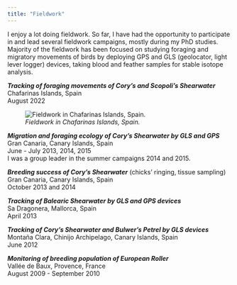 ```yaml
---
title: "Fieldwork"
---
```


I enjoy a lot doing fieldwork. So far, I have had the opportunity to participate in and lead several fieldwork campaigns, mostly during my PhD studies. Majority of the fieldwork has been focused on studying foraging and migratory movements of birds by deploying GPS and GLS (geolocator, light lever logger) devices, taking blood and feather samples for stable isotope analysis.

***Tracking of foraging movements of Cory’s and Scopoli’s Shearwater***    
Chafarinas Islands, Spain    
August 2022	  

::: column-margin
![*Fieldwork in Chafarinas Islands, Spain.*](images/fieldwork_chafarinas.jpg)
:::

***Migration and foraging ecology of Cory’s Shearwater by GLS and GPS***    
Gran Canaria, Canary Islands, Spain    
June - July 2013, 2014, 2015 	    
I was a group leader in the summer campaigns 2014 and 2015.    

***Breeding success of Cory’s Shearwater*** (chicks’ ringing, tissue sampling)    
Gran Canaria, Canary Islands, Spain    
October 2013 and 2014	    

***Tracking of Balearic Shearwater by GLS and GPS devices***    
Sa Dragonera, Mallorca, Spain    
April 2013	    
	
***Tracking of Cory’s Shearwater and Bulwer’s Petrel by GLS devices***    
Montaña Clara, Chinijo Archipelago, Canary Islands, Spain    
June 2012	    
	
***Monitoring of breeding population of European Roller***    
Vallée de Baux, Provence, France    
August 2009 -	 September 2010    
